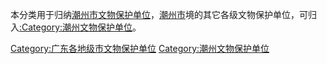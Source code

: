 本分类用于归纳[[潮州市文物保护单位|潮州市文物保护单位]]，[[潮州市|潮州市]]境的其它各级文物保护单位，可归入[[:Category:潮州文物保护单位|:Category:潮州文物保护单位]]。

[[Category:广东各地级市文物保护单位|Category:广东各地级市文物保护单位]]
[[Category:潮州文物保护单位|Category:潮州文物保护单位]]
